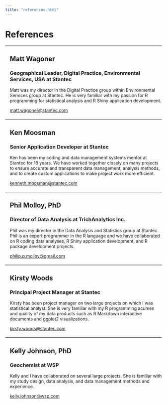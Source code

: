 ```yaml
---
title: "references.html"
---
```


<style>.author,.title{
    display: none;
}</style>

# References

<hr/>
<div class="row" style="margin-bottom:20px; margin-top:20px;">
<div class="col-12" style="padding-left: 15px;">
<h2>Matt Wagoner</h2>
<h3>Geographical Leader, Digital Practice, Environmental Services, USA at Stantec</h3>
<p>Matt was my director in the Digital Practice group within Environmental Services group at Stantec. He is very familiar with my passion for R programming for statistical analysis and R Shiny application development.</p>
<a href="mailto:matt.wagoner@stantec.com">matt.wagoner@stantec.com</a>
</div>
</div>

<hr/>

<div class="row" style="margin-bottom:20px;">
<div class="col-12" style="padding-left: 15px;">
<h2>Ken Moosman</h2>
<h3>Senior Application Developer at Stantec</h3>
<p>Ken has been my coding and data management systems mentor at Stantec for 16 years. We have worked together closely on many projects to ensure accurate and transparent data management, analysis methods, and to create custom applications to make project work more efficient.</p>

<a href="mailto:kenneth.moosman@stantec.com">kenneth.moosman@stantec.com</a>
</div>
</div>

<hr/>

<div class="row" style="margin-bottom:20px;">
<div class="col-12" style="padding-left: 15px;">
<h2>Phil Molloy, PhD</h2>
<h3>Director of Data Analysis at TrichAnalytics Inc.</h3>
<p>Phil was my director in the Data Analysis and Statistics group at Stantec. Phil is an expert programmer in the R language and we have collaborated on R coding data analyses, R Shiny application development, and R package development projects.</p>
<a href="mailto:philip.p.molloy@gmail.com">philip.p.molloy@gmail.com</a>
</div>
</div>

<hr/>

<div class="row" style="margin-bottom:20px;">
<div class="col-12" style="padding-left: 15px;">
<h2>Kirsty Woods</h2>
<h3>Principal Project Manager at Stantec</h3>
<p>Kirsty has been project manager on two large projects on which I was statistical analyst. She is very familiar with my R programming acumen and quality of my data products such as R Markdown interactive documents and ggplot2 visualizations.</p>
<a href="kirsty.woods@stantec.com">kirsty.woods@stantec.com</a>
</div>
</div>

<hr/>

<div class="row" style="margin-bottom:20px;">
<div class="col-12" style="padding-left: 15px;">
<h2>Kelly Johnson, PhD</h2>
<h3>Geochemist at WSP</h3>
<p>Kelly and I have collaborated on several large projects. She is familiar with my study design, data analysis, and data management methods and experience.</p>
<a href="mailto:kelly.johnson@wsp.com">kelly.johnson@wsp.com</a>
</div>
</div>
















